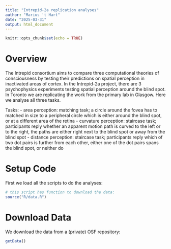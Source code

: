 ```yaml
---
title: "Intrepid-2a replication analyses"
author: "Marius 't Hart"
date: "2025-03-31"
output: html_document
---
```


```r
knitr::opts_chunk$set(echo = TRUE)
```

# Overview

The Intrepid consortium aims to compare three computational theories of consciousness by testing their predictions on spatial perception in inactivated areas of cortex. In the Intrepid-2a project, there are 3 psychophysics experiments testing spatial perception around the blind spot. In Toronto we are replicating the work from the primary lab in Glasgow. Here we analyse all three tasks.

Tasks:
- area perception: matching task; a circle around the fovea has to matched in size to a peripheral circle which is either around the blind spot, or at a different area of the retina
- curvature perception: staircase task; participants reply whether an apparent motion path is curved to the left or to the right, the paths are either right next to the blind spot or away from the blind spot
- distance perception: staircase task; participants reply which of two dot pairs is further from each other, either one of the dot pairs spans the blind spot, or neither do

# Setup Code

First we load all the scripts to do the analyses:

```r
# this script has function to download the data:
source("R/data.R")

```

# Download Data

We download the data from a (private) OSF repository:

```r
getData()
```

